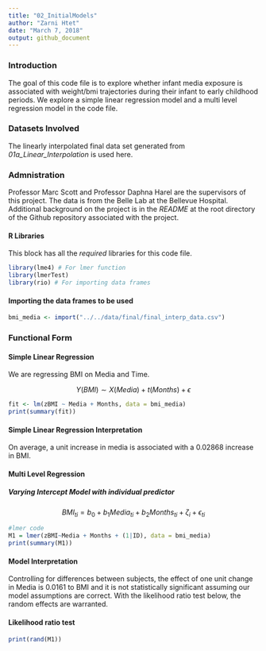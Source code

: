 ```yaml
---
title: "02_InitialModels"
author: "Zarni Htet"
date: "March 7, 2018"
output: github_document
---
```

### Introduction

The goal of this code file is to explore whether infant media exposure is associated with weight/bmi trajectories during their infant to early childhood periods. We explore a simple linear regression model and a multi level regression model in the code file.

### Datasets Involved

The linearly interpolated final data set generated from *01a_Linear_Interpolation* is used here.

### Admnistration

Professor Marc Scott and Professor Daphna Harel are the supervisors of this project. The data is from the Belle Lab at the Bellevue Hospital. Additional background on the project is in the *README* at the root directory of the Github repository associated with the project.

#### R Libraries

This block has all the *required* libraries for this code file.

```r
library(lme4) # For lmer function
library(lmerTest)
library(rio) # For importing data frames
```

#### Importing the data frames to be used
```r
bmi_media <- import("../../data/final/final_interp_data.csv")
```

### Functional Form

#### Simple Linear Regression

We are regressing BMI on Media and Time.

$$
Y(BMI) \sim X (Media)+ t (Months) + \epsilon   
$$

```r
fit <- lm(zBMI ~ Media + Months, data = bmi_media)
print(summary(fit))
```

#### Simple Linear Regression Interpretation

On average, a unit increase in media is associated with a 0.02868 increase in BMI. 

#### Multi Level Regression 

##### Varying Intercept Model with individual predictor

$$
BMI_{ti} = b_{0} + b_{1}Media_{ti} + b_{2}Months_{ti} + \zeta_{i} + \epsilon_{ti}
$$
```r
#lmer code
M1 = lmer(zBMI~Media + Months + (1|ID), data = bmi_media)
print(summary(M1))
```

#### Model Interpretation

Controlling for differences between subjects, the effect of one unit change in Media is 0.0161 to BMI and it is not statistically significant assuming our model assumptions are correct. With the likelihood ratio test below, the random effects are warranted.

#### Likelihood ratio test

```r
print(rand(M1))
```







